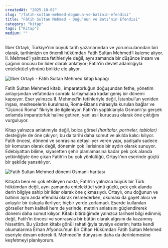```yaml
---
createdAt: "2025-10-02"
slug: "/fatih-sultan-mehmed-dogunun-ve-batinin-efendisi"
title: "Fâtih Sultan Mehmed - Doğu’nun ve Batı’nın Efendisi"
category: "kitap"
tags: ["Kitap"]
medium: ""
---
```


İlber Ortaylı, Türkiye’nin büyük tarih yazarlarından ve yorumcularından biri olarak, tarihimizin en önemli hükümdarı Fatih Sultan Mehmed’i kaleme alıyor. II. Mehmed’i yalnızca fetihleriyle değil, aynı zamanda bir düşünce insanı ve çağının öncüsü bir lider olarak anlatıyor; Fatih’in devlet adamlığıyla entelektüel yönünü birlikte ele alıyor.

![İlber Ortaylı - Fâtih Sultan Mehmed kitap kapağı](/blog/2025-10-02/fatih.png)

Fatih Sultan Mehmed kitabı, imparatorluğun doğuşundan fethe, yönetim anlayışından vefatından sonraki tartışmalara kadar geniş bir dönemi kapsıyor. Eser yalnızca II. Mehmed’in fetihleriyle değil, İstanbul’un yeniden inşası, medreselerin kurulması, Roma-Bizans mirasıyla kurulan bağlar ve “Üçüncü Roma” fikriyle de ilgileniyor. Fatih’in yaptıklarıyla Osmanlı’yı gerçek anlamda imparatorluk haline getiren, yani asıl kurucusu olarak öne çıktığını vurguluyor.

Kitap yalnızca anlatımıyla değil, bolca görsel *(haritalar, portreler, tablolar)* desteğiyle de öne çıkıyor; bu da tarihi daha somut ve akılda kalıcı kılıyor. Fatih öncesi, dönemi ve sonrasına detaylı yer veren yapı, padişahı sadece bir komutan olarak değil, dönemin çok ilerisinde bir aydın olarak sunuyor. Edebiyattan bilime, siyasetten şehir planlamasına kadar pek çok alanda yetkinliğiyle öne çıkan Fatih’in bu çok yönlülüğü, Ortaylı’nın eserinde güçlü bir şekilde yansıtılıyor.

![Fatih Sultan Mehmed dönemi Osmanlı haritası](/blog/2025-10-02/fatih-harita.png)

Kitapta beni en çok etkileyen nokta, Fatih’in yalnızca büyük bir Türk hükümdarı değil, aynı zamanda entelektüel yönü güçlü, pek çok alanda derin bilgiye sahip bir lider olarak öne çıkmasıydı. Ortaylı, onu doğunun ve batının aynı anda efendisi olarak resmederken, okuması da gayet akıcı ve anlaşılır bir üslupla ilerliyor; hiçbir yerde zorlamadı. Eserde kullanılan görseller hem kaliteli hem de yerinde, metnin anlatısını güçlendirerek dönemi daha somut kılıyor. Kitabı bitirdiğimde yalnızca tarihsel bilgi edinmiş değil, Fatih’in öncesi ve sonrasıyla bir bütün olarak algısını da kazanmış hissettim. Bu yüzden kitabı gönül rahatlığıyla tavsiye ederim; hatta kendi okumalarıma Erhan Afyoncu’nun Bir Cihan Hükümdarı Fatih Sultan Mehmed eseriyle devam ederek II. Mehmed’in dünyasını daha da derinlemesine keşfetmeyi planlıyorum.

<BookInfo
	title="Fâtih Sultan Mehmed"
	bookLink="https://www.kitapyurdu.com/kitap/fatih-sultan-mehmed-/717193.html"
	author="Prof. Dr. İlber Ortaylı"
	authorLink="https://www.kitapyurdu.com/yazar/prof-dr-ilber-ortayli/9285.html"
	pages={448}
	publisher="Kronik Kitap"
	publisherLink="https://www.kitapyurdu.com/yayinevi/kronik-kitap/8343.html"
	year={2025}
	myScore={5}
	isFavorite={true}
/>
